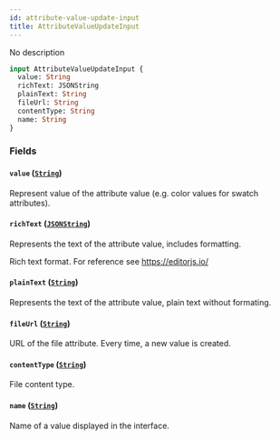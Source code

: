 ```yaml
---
id: attribute-value-update-input
title: AttributeValueUpdateInput
---
```


No description

```graphql
input AttributeValueUpdateInput {
  value: String
  richText: JSONString
  plainText: String
  fileUrl: String
  contentType: String
  name: String
}
```

### Fields

#### `value` ([`String`](../../../developer/api-reference/scalars/string))

Represent value of the attribute value (e.g. color values for swatch attributes).

#### `richText` ([`JSONString`](../../../developer/api-reference/scalars/jsonstring))

Represents the text of the attribute value, includes formatting.

Rich text format. For reference see https://editorjs.io/

#### `plainText` ([`String`](../../../developer/api-reference/scalars/string))

Represents the text of the attribute value, plain text without formating.

#### `fileUrl` ([`String`](../../../developer/api-reference/scalars/string))

URL of the file attribute. Every time, a new value is created.

#### `contentType` ([`String`](../../../developer/api-reference/scalars/string))

File content type.

#### `name` ([`String`](../../../developer/api-reference/scalars/string))

Name of a value displayed in the interface.
